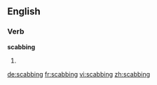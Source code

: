 ==English==

===Verb===
'''scabbing'''

# {{present participle of|scab}}

[[de:scabbing]]
[[fr:scabbing]]
[[vi:scabbing]]
[[zh:scabbing]]
